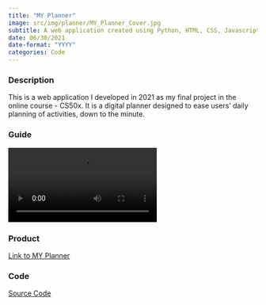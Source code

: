 ```yaml
---
title: "MY Planner"
image: src/img/planner/MY_Planner_Cover.jpg
subtitle: A web application created using Python, HTML, CSS, Javascript, and SQL. 
date: 06/30/2021
date-format: "YYYY"
categories: Code
---
```


<h3>Description</h3>
<p>This is a web application I developed in 2021 as my final project in the online course - CS50x. It is a digital planner designed to ease users' daily planning of activities, down to the minute.</p>

<h3>Guide</h3>
![](src/img/planner/Guide_MY_Planner.mp4)

<h3>Product</h3>
<a href="https://my-planner123.vercel.app/">Link to MY Planner</a> 

<h3>Code</h3>
<a href="https://github.com/jyapple15/MY_Project">Source Code</a>